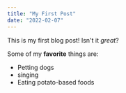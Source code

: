 ```yaml
---
title: "My First Post"
date: "2022-02-07"
---
```


This is my first blog post! Isn't it _great_?

Some of my **favorite** things are:

- Petting dogs
- singing
- Eating potato-based foods
